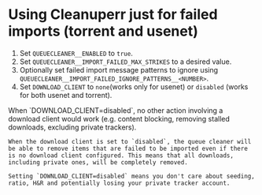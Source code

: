 
# Using Cleanuperr just for failed imports (torrent and usenet)

1. Set `QUEUECLEANER__ENABLED` to `true`.
2. Set `QUEUECLEANER__IMPORT_FAILED_MAX_STRIKES` to a desired value.
3. Optionally set failed import message patterns to ignore using `QUEUECLEANER__IMPORT_FAILED_IGNORE_PATTERNS__<NUMBER>`.
4. Set `DOWNLOAD_CLIENT` to `none`(works only for usenet) or `disabled` (works for both usenet and torrent).

<Important>
    When `DOWNLOAD_CLIENT=disabled`, no other action involving a download client would work (e.g. content blocking, removing stalled downloads, excluding private trackers).

    When the download client is set to `disabled`, the queue cleaner will be able to remove items that are failed to be imported even if there is no download client configured. This means that all downloads, including private ones, will be completely removed.

    Setting `DOWNLOAD_CLIENT=disabled` means you don't care about seeding, ratio, H&R and potentially losing your private tracker account.
</Important>